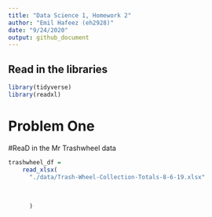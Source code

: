 ```yaml
---
title: "Data Science 1, Homework 2"
author: "Emil Hafeez (eh2928)"
date: "9/24/2020"
output: github_document
---
```

## Read in the libraries
```r
library(tidyverse)
library(readxl)
```

# Problem One

#ReaD in the Mr Trashwheel data
```r
trashwheel_df = 
    read_xlsx(
      "./data/Trash-Wheel-Collection-Totals-8-6-19.xlsx"
      
      
      
      )

```